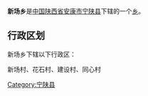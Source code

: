 {{中国乡级行政区
|行政区全称 = 新场乡
|景观照片文件名 = 
|景观照片描述 = 
|汉语拼音 =
|其他语言 = 
|其他语言名称 = 
|位置图文件名 = 
|位置图描述 = 
|自定义图片=
|上级行政区 = [[陕西省|陕西省]][[安康市|安康市]][[宁陕县|宁陕县]]
|行政区类别 = [[乡级行政区|乡]]
|行政区划代码 = 
|行政区划 = 
|村委会 = 
|居委会 = 
|建置时间 = 
|领导职位 = 
|领导名称 = 
|政府驻地 = 
|毗邻 = 
|地理坐标 = 
|总面积 = 
|总人口 = 
|户籍人口 = 
|户籍人口年份 = 
|常住人口 = 
|常住人口年份 = 
|人口密度 = 
|GDP = 
|邮政编码 = 
|电话区号 = 
|官方网站 = 
|网站名称 = 
}}
'''新场乡'''是[[中华人民共和国|中国]][[陕西省|陕西省]][[安康市|安康市]][[宁陕县|宁陕县]]下辖的一个[[乡级行政区|乡]]。

== 行政区划 ==
新场乡下辖以下行政区：

新场村、花石村、建设村、同心村

{{陕西小作品}}
{{宁陕县行政区划}}

[[Category:宁陕县|Category:宁陕县]]